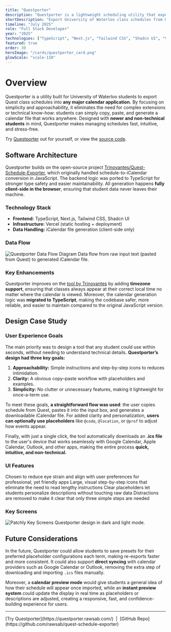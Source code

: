 ```yaml
---
title: "Questporter"
description: "Questporter is a lightweight scheduling utility that exports class schedules from Quest to any calendar app in seconds, using a simple copy-and-paste workflow while ensuring privacy through fully client-side generation."
shortDescription: "Export University of Waterloo class schedules from Quest to any calendar app in seconds, simply by copy-and-pasting."
timeline: "July 2025"
role: "Full Stack Developer"
year: "2025"
technologies: ["TypeScript", "Next.js", "Tailwind CSS", "Shadcn UI", "Vercel"]
featured: true
order: 30
heroImage: "/cards/questporter_card.png"
glowScale: "scale-110"
---
```


# Overview

Questporter is a utility built for University of Waterloo students to export Quest class schedules into **any major calendar application.** By focusing on simplicity and approachability, it eliminates the need for complex extensions or technical know-how: students can simply copy, paste, and generate a calendar file that works anywhere. Designed with **newer and non-technical students** in mind, Questporter makes managing schedules fast, intuitive, and stress-free.

Try [Questporter](https://questporter.rawsab.com/) out for yourself, or view the [source code](https://github.com/rawsab/quest-schedule-exporter).

## Software Architecture

Questporter builds on the open-source project [Trinovantes/Quest-Schedule-Exporter](https://github.com/Trinovantes/Quest-Schedule-Exporter), which originally handled schedule-to-iCalendar conversion in JavaScript. The backend logic was ported to TypeScript for stronger type safety and easier maintainability. All generation happens **fully client-side in the browser**, ensuring that student data never leaves their machine.

### Technology Stack

- **Frontend:** TypeScript, Next.js, Tailwind CSS, Shadcn UI
- **Infrastructure:** Vercel (static hosting + deployment)
- **Data Handling:** iCalendar file generation (client-side only)

### Data Flow

<div className="my-8">
  <img 
    src="/case-studies/questporter/QuestporterDataFlow.png" 
    alt="Questporter Data Flow Diagram"
    className="w-full mb-6"
    draggable="false"
  />
  <span className="text-center text-sm text-[var(--foreground)]/50">
    Data flow from raw input text (pasted from Quest) to generated iCalendar file.
  </span>
</div>

### Key Enhancements

Questporter improves on the [tool by Trinovantes](https://github.com/Trinovantes/Quest-Schedule-Exporter) by adding **timezone support**, ensuring that classes always appear at their correct local time no matter where the calendar is viewed. Moreover, the calendar generation logic was **migrated to TypeScript**, making the codebase safer, more reliable, and easier to maintain compared to the original JavaScript version.

## Design Case Study

### User Experience Goals

The main priority was to design a tool that any student could use within seconds, without needing to understand technical details. **Questporter’s design had three key goals:**

1. **Approachability:** Simple instructions and step-by-step icons to reduces intimidation.
2. **Clarity:** A obvious copy–paste workflow with placeholders and examples.
3. **Simplicity:** No clutter or unnecessary features, making it lightweight for once-a-term use.

To meet these goals, **a straightforward flow was used**: the user copies schedule from Quest, pastes it into the input box, and generates a downloadable iCalendar file. For added clarity and personalization, **users can optionally use placeholders** like `@code`, `@location`, or `@prof` to adjust how events appear. 

Finally, with just a single click, the tool automatically downloads an **.ics file** to the user's device that works seamlessly with Google Calendar, Apple Calendar, Outlook, and other apps, making the entire process **quick, intuitive, and non-technical.**

### UI Features

<FeatureGrid>
  <FeatureCard icon="Palette" title="Dark, Modern Theme">
    Chosen to reduce eye strain and align with user preferences for professional, yet friendly apps
  </FeatureCard>
  <FeatureCard icon="Info" title="Instructional Icons">
    Large, visual step-by-step icons that eliminate the need to read lengthy instructions
  </FeatureCard>
  <FeatureCard icon="AtSign" title="Placeholders System">
    Clear placeholders let students personalize descriptions without touching raw data
  </FeatureCard>
  <FeatureCard icon="LayoutDashboard" title="Minimalist Layout">
    Distractions are removed to make it clear that only three simple steps are needed
  </FeatureCard>
</FeatureGrid>

### Key Screens

<div className="my-8">
  <img 
    src="/case-studies/questporter/QuestporterScreens.png" 
    alt="Patchly Key Screens"
    className="w-full mb-6 rounded-lg"
    draggable="false"
  />
  <span className="text-center text-sm text-[var(--foreground)]/50">
    Questporter design in dark and light mode.
  </span>
</div>


## Future Considerations

In the future, Questporter could allow students to save presets for their preferred placeholder configurations each term, making re-exports faster and more consistent. It could also support **direct syncing** with calendar providers such as Google Calendar or Outlook, removing the extra step of downloading and importing `.ics` files manually. 

Moreover, a **calendar preview mode** would give students a general idea of how their schedule will appear once imported, while an **instant preview system** could update the display in real time as placeholders or descriptions are adjusted, creating a responsive, fast, and confidence-building experience for users.

---

<div className="mt-8">
  <span className="text-center text-md text-[var(--foreground)]/50">
    [Try Questporter](https://questporter.rawsab.com/) &nbsp;|&nbsp; [GitHub Repo](https://github.com/rawsab/quest-schedule-exporter)
  </span>
</div>